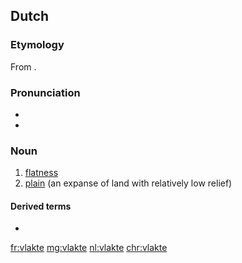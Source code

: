 ==Dutch==
{{wikipedia|lang=nl}}

===Etymology===
From {{suffix|vlak|te|lang=nl}}.

===Pronunciation===
* {{IPA|/ˈvlɑktə/|lang=nl}}
* {{audio|Nl-vlakte.ogg|Audio|lang=nl}}

===Noun===
{{nl-noun|f|-en|pl2=-s|vlaktetje}}

# [[flatness]]
# [[plain]] (an expanse of land with relatively low relief)

====Derived terms====
* {{l|nl|tegen de vlakte}}

[[fr:vlakte]]
[[mg:vlakte]]
[[nl:vlakte]]
[[chr:vlakte]]